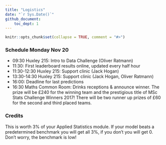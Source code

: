 ```yaml
---
title: "Logistics"
date: "`r Sys.Date()`"
github_document:
    toc_dept: 1
---
```


```r
knitr::opts_chunk$set(collapse = TRUE, comment = "#>")
```


### Schedule Monday Nov 20

* 09:30 Huxley 215: Intro to Data Challenge (Oliver Ratmann)
* 11:30: First leaderboard results online, updated every half hour
* 11:30-12:30 Huxley 215: Support clinic (Jack Hogan)
* 13:30-14:30 Huxley 215: Support clinic (Jack Hogan, Oliver Ratmann)
* 16:00: Deadline for last predictions
* 16:30 Maths Common Room: Drinks receptions & announce winner. The
  prize will be £240 for the winning team and the prestigious title of MSc Stats
  Challenge Winners 2017! There will be two runner up prizes of £60 for
  the second and third placed teams.  

### Credits

This is worth 3% of your Applied Statistics module. If your model beats a
predetermined benchmark you will get all 3%, if you don't you will get 0. Don't
worry, the benchmark is low!


